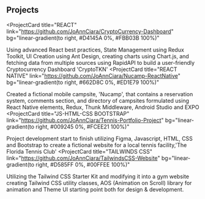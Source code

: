 ## Projects

<ProjectCard
  title="REACT"
  link="https://github.com/JoAnnCiara/CryptoCurrency-Dashboard"
  bg="linear-gradient(to right, #D4145A 0%, #FBB03B 100%)"
>
  Using advanced React best practices, State Management using Redux Toolkit, UI Creation using Ant Design, creating charts using Chart.js, and fetching data from multiple sources using RapidAPI to build a user-friendly Cryptocurrency Dashboard 'CryptoTKN'
</ProjectCard>
<ProjectCard
  title="REACT NATIVE"
  link="https://github.com/JoAnnCiara/Nucamp-ReactNative"
  bg="linear-gradient(to right, #662D8C 0%, #ED1E79 100%)"
>
  Created a fictional mobile campsite, 'Nucamp', that contains a reservation system, comments section, and directory of campsites formulated using React Native elements, Redux, Thunk Middleware, Android Studio and EXPO
</ProjectCard>
<ProjectCard
  title="JS-HTML-CSS BOOTSTRAP"
  link="https://github.com/JoAnnCiara/Tennis-Portfolio-Project"
  bg="linear-gradient(to right, #009245 0%, #FCEE21 100%)"
>
  Project development start to finish utilizing Figma, Javascript, HTML, CSS and Bootstrap to create a fictional website for a local tennis facility,'The Florida Tennis Club'
</ProjectCard>
<ProjectCard
  title="TAILWINDS CSS"
  link="https://github.com/JoAnnCiara/TailwindsCSS-Website"
  bg="linear-gradient(to right, #D585FF 0%, #00FFEE 100%)"
>
  Utilizing the Tailwind CSS Starter Kit and modifying it into a gym website creating Tailwind CSS utility classes, AOS (Animation on Scroll) library for animation and Theme UI starting point both for design & development.
</ProjectCard>
